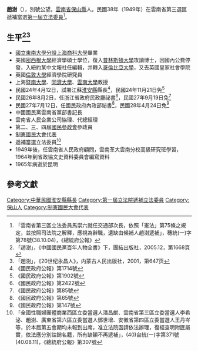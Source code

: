 {{Infobox Officeholder
|姓名=趙澍
|圖像=File:趙澍.jpg
|圖像大小=200px
|圖像說明=  
|字    = 
|號    =別號公望
|別名    = 
|出生日期 = 1904年？月？日
|出生地點 = 
|逝世日期 = {{Death year and age|1965|1904}}
|逝世地點 = 
|死因    = 
|墓地    = 
|籍貫    =[[雲南省|雲南省]][[保山縣|保山縣]]
|政黨    = 
|parents  = 
|配偶    = 
|伴侶    = 
|relatives  =  
|children  =  
|著作    = 
|past    = 
}}
'''趙澍'''（{{bd|1904年||1965年|}}），別號公望。[[雲南省|雲南省]][[保山縣|保山縣]]人。民國38年（1949年）在雲南省第三選區遞補當選[[第一屆立法委員|第一屆立法委員]]<ref>「雲南省第三區立法委員馬崇六就任交通部次長，依照「憲法」第75條之規定，並按照司法院之解釋，應視為辭職，遺缺由候補人趙澍遞補」，穗統(一)字第78號(38.10.04)，《總統府公報》</ref>。

== 生平<ref>「趙澍」，《中國國民黨百年人物全書》下，團結出版社，2005.12，第1668頁</ref><ref>「趙澍」，《20世纪永昌人》，内蒙古人民出版社，2001，第647页</ref> ==
* [[國立東南大學分設上海商科大學|國立東南大學分設上海商科大學]]畢業
* 美國[[密西根大學|密西根大學]]經濟學碩士學位，復入[[普林斯頓大學|普林斯頓大學]]攻讀博士，因國內公費停發，入紐約某中文報社任編輯，并轉入[[哥倫比亞大學|哥倫比亞大學]]，又去英國皇家社會學院
* 英國[[倫敦大學|倫敦大學]]經濟學院研究員
* 上海[[暨南大學|暨南大學]]、[[同濟大學|同濟大學]]、[[雲南大學|雲南大學]]教授
* 民國24年4月12日，試署江蘇[[淮安縣|淮安縣]]縣長<ref>《國民政府公報》第1714號</ref>，民國24年11月21日免<ref>《國民政府公報》第1902號</ref>
* 民國26年8月2日，任浙江省政府民政廳祕書<ref>《國民政府公報》第2422號</ref>，民國27年9月19日免<ref>《國民政府公報》第85號</ref>
* 民國27年7月12日，任國民政府內政部祕書<ref>《國民政府公報》第65號</ref>，民國28年4月24日免<ref>《國民政府公報》第147號</ref>
* 中國國民黨雲南省黨部書記長
* 雲南省人民企業公司協理、代總經理
* 第二、三、四屆[[國民參政會|國民參政會]]參政員
* [[制憲國民大會代表|制憲國民大會代表]]
* 遞補當選立法委員<ref>「全國性職婦團體商業西區立委當選人潘昌猷、雲南省第三區立委當選人李希泌、趙澍、廣東省第六區立委當選人鄧世增、安徽省第四區立委當選人王丹岑等，於本屆第五會期均未報到出席，准立法院函請依法辦理，復經查明附匪屬實，依法應分別註銷名籍，所有缺額不再遞補」，(40)台統(一)字第371號(40.08.11)，《總統府公報》第307號</ref>
* 1949年後，任雲南省人民政府顧問，雲南革大雲南分校高級研究班學習，1964年到省政協文史資料委員會編寫資料
* 1965年病逝於昆明

== 參考文獻 ==
{{reflist}}
{{中華民國第二屆國民參政會參政員}}
{{中華民國第三屆國民參政會參政員}}
{{中華民國第四屆國民參政會參政員}}
{{中華民國第一屆立法委員}}
[[Category:中華民國淮安縣縣長|Category:中華民國淮安縣縣長]]
[[Category:第一屆立法院遞補立法委員|Category:第一屆立法院遞補立法委員]]
[[Category:保山人|Category:保山人]]
[[Category:制憲國民大會代表|Category:制憲國民大會代表]]